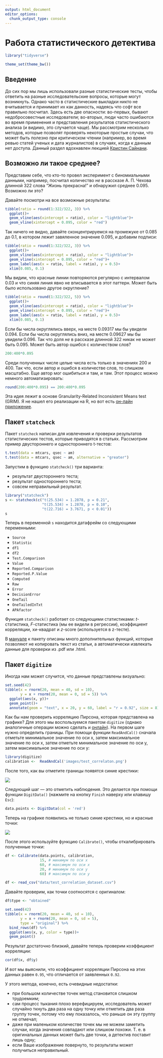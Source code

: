 ```yaml
---
output: html_document
editor_options: 
  chunk_output_type: console
---
```

# Работа статистического детектива

```r
library("tidyverse")
```

```r
theme_set(theme_bw())
```

## Введение

До сих пор мы лишь использовали разные статистические тесты, чтобы ответить на разные исследовательские вопросы, которые могут возникнуть. Однако часто в статистические выкладки никто не вчитывается и принимает их как данность, надеясь что софт все правильно посчитал. Здесь есть две опасности: во-первых, бывают недобросовестные исследователи; во-вторых, люди часто ошибаются во время применения и представления результатов статистического анализа (и видимо, это случается чаще). Мы рассмотрим несколько методов, которые позволят проверять некоторые простые случаи, что может быть полезно при критическом чтении (например, во время ревью статей ученых и дата журналистов) в случаях, когда к данным нет доступа. Данный раздел вдохнавлен лекцией [Кристин Сайнани](http://learn.stanford.edu/WBN-MED-STATS-On-Demand-2020-02-05_LP-OD-Registration-2020-02-11.html?utm_source=coursera&utm_medium=email&utm_campaign=med-stats).

## Возможно ли такое среднее?

Представим себе, что кто-то провел эксперимент с биномиальными данными, например, посчитал количество *не* в рассказе А. П. Чехова длинной  322 слова "Жизнь прекрасна!" и обнаружил среднее 0.095. Возможно ли это?

Давайте посмотри на все возможные результаты:

```r
tibble(ratio = round(1:322/322, 3)) %>% 
  ggplot()+
  geom_vline(aes(xintercept = ratio), color = "lightblue")+
  geom_vline(xintercept = 0.095, color = "red")
```

Так ничего не видно, давайте сконцентрируемся на промежуке от 0.085 до 0.1, в котором лежит завяленное значение 0.095, и добавим подписи:

```r
tibble(ratio = round(1:322/322, 3)) %>% 
  ggplot()+
  geom_vline(aes(xintercept = ratio), color = "lightblue")+
  geom_vline(xintercept = 0.095, color = "red")+
  geom_label(aes(x = ratio, label = ratio), y = 0.5)+
  xlim(0.085, 0.1)
```

Мы видим, что красные линии повторяются регулярно с интервалом 0.03 и что синяя линия явно не вписывается в этот паттерн. Может быть было использовано другое округление?

```r
tibble(ratio = round(1:322/322, 5)) %>% 
  ggplot()+
  geom_vline(aes(xintercept = ratio), color = "lightblue")+
  geom_vline(xintercept = 0.095, color = "red")+
  geom_label(aes(x = ratio, label = ratio), y = 0.5)+
  xlim(0.085, 0.1)
```

Если бы числа округлялись вверх, на месте 0.09317 мы бы увидели 0.094. Если бы числа округлялись вниз, на месте 0.09627 мы бы увидели 0.096. Так что доля *не* в рассказе длинной 322 никак не может быть 0.095. Может быть автор ошибся с количеством слов? 

```r
200:400*0.095
```

Среди полученных числе целые числа есть только в значениях 200 и 400. Так что, если автор и ошибся в количестве слов, то слишком масштабно. Еще автор мог ошибиться и там, и там. Этот процесс можно немного автоматизировать:

```r
round(200:400*0.095) == 200:400*0.095
```

Эта идея лежит в основе Granularity-Related Inconsistent Means test (GRIM). Я не нашел его реализации на R, но вот есть [он-лайн приложение](http://www.prepubmed.org/grim_test/).

## Пакет `statcheck`

Пакет `statcheck` написан для извлечения и проверки результатов статистических тестов, которые приводятся в статьях. Рассмотрим пример двустороннего и одностороннего t-тестов:

```r
t.test(data = mtcars, qsec ~ am)
t.test(data = mtcars, qsec ~ am, alternative = "greater")
```

Запустим в функцию `statcheck()` три варианта:

* результат двустороннего теста;
* результат одностороннего теста;
* совсем неправильный результат.

```r
library("statcheck")
s <- statcheck(c("t(25.534) = 1.2878, p = 0.21", 
                 "t(25.534) = 1.2878, p = 0.10",
                 "t(22.716) = 3.7671, p < 0.01"))
s
```

Теперь в переменной `s` находится датафрейм со следующими переменными:

* `Source`
* `Statistic`
* `df1`
* `df2` 
* `Test.Comparison` 
* `Value` 
* `Reported.Comparison` 
* `Reported.P.Value` 
* `Computed` 
* `Raw` 
* `Error` 
* `DecisionError` 
* `OneTail` 
* `OneTailedInTxt` 
* `APAfactor`

Функция `statcheck()` работает со следующими статистиками: $t$-статистика, $F$-статистика (мы ее видели в регрессии), коэффициент корреляции, хи-квадрат и $z$-score (используется в z-тесте).

В [мануале](https://rpubs.com/michelenuijten/statcheckmanual) к пакету описаны много дополнительных функций, которые позволяют не копировать текст из статьи, а автоматически извлекать данные для проверки из .pdf или .html.

## Пакет `digitize`

Иногда нам может случится, что данные представлены визуально:

```r
set.seed(42)
tibble(x = rnorm(20, mean = 40, sd = 10),
       y = x + rnorm(20, mean = 0, sd = 5)) %>% 
  ggplot(aes(x, y))+
  geom_point()+
  annotate(geom = "text", x = 20, y = 60, label = "r = 0.92", size = 8)
```

Как бы нам проверить корреляцию Пирсона, которая представлена на графике? Для этого мы воспользуемся пакетом `digitize` (однако аналогичные операции можно сделать и [онлайн](https://apps.automeris.io/wpd/)). На первом шаге нужно определить границы. При помощи функции `ReadAndCal()` сначала отметьте минимальное значение по оси x, затем максимальное значение по оси х, затем отметьте минимальное значение по оси y, затем максимальное значение по оси y:

```r
library(digitize)
calibration <-  ReadAndCal('images/test_correlaton.png')
```

После того, как вы отметите границы появятся синие крестики:

![](images/test_correlation_calibration.png)

Следующий шаг --- это отметить наблюдения. Это делается при помощи функции `DigitData()` (нажмите на кнопку `Finish` наверху или клавишу `Esc`):

```r
data.points <- DigitData(col = 'red')
```

Теперь на графике появились не только синие крестики, но и красные точки:

![](images/test_correlation_points.png)

После этого используйте функцию `Calibrate()`, чтобы откалибрировать полученные точки:

```r
df <- Calibrate(data.points, calibration, 
                15, # минимум по оси x
                60, # максимум по оси x
                20, # минимум по оси y
                60) # максимум по оси y
```

```r
df <- read_csv("data/test_correlation_dataset.csv")
```

Давайте проверим, как точки соотносятся с оригиналом: 
```r
df$type <- "obtained"

set.seed(42)
tibble(x = rnorm(20, mean = 40, sd = 10),
       y = x + rnorm(20, mean = 0, sd = 5),
       type = "original") %>% 
  bind_rows(df) %>% 
  ggplot(aes(x, y, color = type))+
  geom_point()
```

Результат достаточно близкий, давайте теперь проверим коэффициент корреляции:

```r
cor(df$x, df$y)
```

И вот мы выяснили, что коэффициент корреляции Пирсона на этих данных равен `0.95`, что отличается от заявленных `0.92`.

У этого метода, конечно, есть очевидные недостатки:

* при большом количестве точек метод становится слишком трудоемким;
* сам процесс тыкания плохо верефицируем, исследователь может случайно ткнуть два раза на одну точку или отметить два раза группу точек, потому что ему показалось, что раньше он эту группу не отмечал;
* даже при маленьком количестве точек мы не можем заметить случаи, когда значения совпадают или слишком похожи. Т. е. в оригинальных данных может быть две точки, а детектив поставит лишь одну;
* если Ваше изображение повернуто, то результаты может получиться неправильный.
